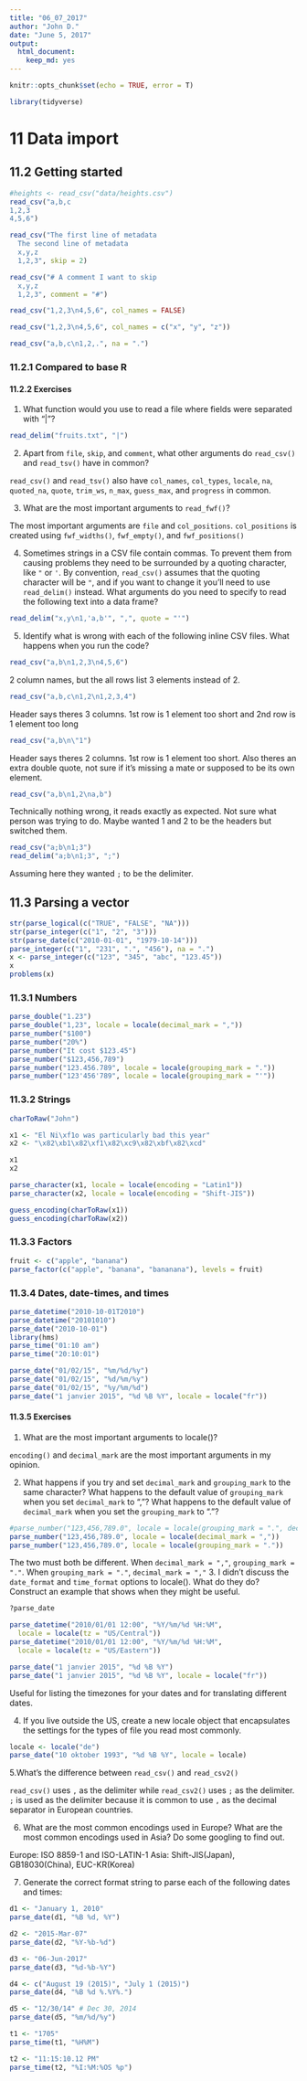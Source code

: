 ```yaml
---
title: "06_07_2017"
author: "John D."
date: "June 5, 2017"
output: 
  html_document: 
    keep_md: yes
---
```


```r
knitr::opts_chunk$set(echo = TRUE, error = T)
```

```r
library(tidyverse)
```

# 11 Data import

## 11.2 Getting started

```r
#heights <- read_csv("data/heights.csv")
read_csv("a,b,c
1,2,3
4,5,6")

read_csv("The first line of metadata
  The second line of metadata
  x,y,z
  1,2,3", skip = 2)

read_csv("# A comment I want to skip
  x,y,z
  1,2,3", comment = "#")

read_csv("1,2,3\n4,5,6", col_names = FALSE)

read_csv("1,2,3\n4,5,6", col_names = c("x", "y", "z"))

read_csv("a,b,c\n1,2,.", na = ".")
```

### 11.2.1 Compared to base R

#### 11.2.2 Exercises

1. What function would you use to read a file where fields were separated with “|”?

```r
read_delim("fruits.txt", "|")
```

2. Apart from `file`, `skip`, and `comment`, what other arguments do `read_csv()` and `read_tsv()` have in common?

`read_csv()` and `read_tsv()` also have `col_names`, `col_types`, `locale`, `na`, `quoted_na`, `quote`, `trim_ws`, `n_max`, `guess_max`, and `progress` in common.

3. What are the most important arguments to `read_fwf()`?

The most important arguments are `file` and `col_positions`. `col_positions` is created using `fwf_widths()`, `fwf_empty()`, and `fwf_positions()`

4. Sometimes strings in a CSV file contain commas. To prevent them from causing problems they need to be surrounded by a quoting character, like `"` or `'`. By convention, `read_csv()` assumes that the quoting character will be `"`, and if you want to change it you’ll need to use `read_delim()` instead. What arguments do you need to specify to read the following text into a data frame?

```r
read_delim("x,y\n1,'a,b'", ",", quote = "'")
```

5. Identify what is wrong with each of the following inline CSV files. What happens when you run the code?

```r
read_csv("a,b\n1,2,3\n4,5,6")
```

2 column names, but the all rows list 3 elements instead of 2.

```r
read_csv("a,b,c\n1,2\n1,2,3,4")
```

Header says theres 3 columns. 1st row is 1 element too short and 2nd row is 1 element too long

```r
read_csv("a,b\n\"1")
```

Header says theres 2 columns. 1st row is 1 element too short. Also theres an extra double quote, not sure if it's missing a mate or supposed to be its own element.

```r
read_csv("a,b\n1,2\na,b")
```

Technically nothing wrong, it reads exactly as expected. Not sure what person was trying to do. Maybe wanted 1 and 2 to be the headers but switched them.

```r
read_csv("a;b\n1;3")
read_delim("a;b\n1;3", ";")
```

Assuming here they wanted `;` to be the delimiter.

## 11.3 Parsing a vector

```r
str(parse_logical(c("TRUE", "FALSE", "NA")))
str(parse_integer(c("1", "2", "3")))
str(parse_date(c("2010-01-01", "1979-10-14")))
parse_integer(c("1", "231", ".", "456"), na = ".")
x <- parse_integer(c("123", "345", "abc", "123.45"))
x
problems(x)
```

### 11.3.1 Numbers

```r
parse_double("1.23")
parse_double("1,23", locale = locale(decimal_mark = ","))
parse_number("$100")
parse_number("20%")
parse_number("It cost $123.45")
parse_number("$123,456,789")
parse_number("123.456.789", locale = locale(grouping_mark = "."))
parse_number("123'456'789", locale = locale(grouping_mark = "'"))
```

### 11.3.2 Strings

```r
charToRaw("John")

x1 <- "El Ni\xf1o was particularly bad this year"
x2 <- "\x82\xb1\x82\xf1\x82\xc9\x82\xbf\x82\xcd"

x1
x2

parse_character(x1, locale = locale(encoding = "Latin1"))
parse_character(x2, locale = locale(encoding = "Shift-JIS"))

guess_encoding(charToRaw(x1))
guess_encoding(charToRaw(x2))
```

### 11.3.3 Factors

```r
fruit <- c("apple", "banana")
parse_factor(c("apple", "banana", "bananana"), levels = fruit)
```

### 11.3.4 Dates, date-times, and times

```r
parse_datetime("2010-10-01T2010")
parse_datetime("20101010")
parse_date("2010-10-01")
library(hms)
parse_time("01:10 am")
parse_time("20:10:01")

parse_date("01/02/15", "%m/%d/%y")
parse_date("01/02/15", "%d/%m/%y")
parse_date("01/02/15", "%y/%m/%d")
parse_date("1 janvier 2015", "%d %B %Y", locale = locale("fr"))
```

#### 11.3.5 Exercises

1. What are the most important arguments to locale()?

`encoding()` and `decimal_mark` are the most important arguments in my opinion.

2. What happens if you try and set `decimal_mark` and `grouping_mark` to the same character? What happens to the default value of `grouping_mark` when you set `decimal_mark` to “,”? What happens to the default value of `decimal_mark` when you set the `grouping_mark` to “.”?

```r
#parse_number("123,456,789.0", locale = locale(grouping_mark = ".", decimal_mark = "."))
parse_number("123,456,789.0", locale = locale(decimal_mark = ","))
parse_number("123,456,789.0", locale = locale(grouping_mark = "."))

```

The two must both be different. When `decimal_mark = ","`, `grouping_mark = "."`. When `grouping_mark = "."`, `decimal_mark = ","` 
3. I didn’t discuss the `date_format` and `time_format` options to locale(). What do they do? Construct an example that shows when they might be useful.

```r
?parse_date

parse_datetime("2010/01/01 12:00", "%Y/%m/%d %H:%M",
  locale = locale(tz = "US/Central"))
parse_datetime("2010/01/01 12:00", "%Y/%m/%d %H:%M",
  locale = locale(tz = "US/Eastern"))

parse_date("1 janvier 2015", "%d %B %Y")
parse_date("1 janvier 2015", "%d %B %Y", locale = locale("fr"))
```

Useful for listing the timezones for your dates and for translating different dates.

4. If you live outside the US, create a new locale object that encapsulates the settings for the types of file you read most commonly.

```r
locale <- locale("de")
parse_date("10 oktober 1993", "%d %B %Y", locale = locale)
```

5.What’s the difference between `read_csv()` and `read_csv2()`

`read_csv()` uses `,` as the delimiter while `read_csv2()` uses `;` as the delimiter. `;` is used as the delimiter because it is common to use `,` as the decimal separator in European countries.

6. What are the most common encodings used in Europe? What are the most common encodings used in Asia? Do some googling to find out.

Europe: ISO 8859-1 and ISO-LATIN-1
Asia: Shift-JIS(Japan), GB18030(China), EUC-KR(Korea)

7. Generate the correct format string to parse each of the following dates and times:

```r
d1 <- "January 1, 2010"
parse_date(d1, "%B %d, %Y")

d2 <- "2015-Mar-07"
parse_date(d2, "%Y-%b-%d")

d3 <- "06-Jun-2017"
parse_date(d3, "%d-%b-%Y")

d4 <- c("August 19 (2015)", "July 1 (2015)")
parse_date(d4, "%B %d %.%Y%.")

d5 <- "12/30/14" # Dec 30, 2014
parse_date(d5, "%m/%d/%y")

t1 <- "1705"
parse_time(t1, "%H%M")

t2 <- "11:15:10.12 PM"
parse_time(t2, "%I:%M:%OS %p")
```